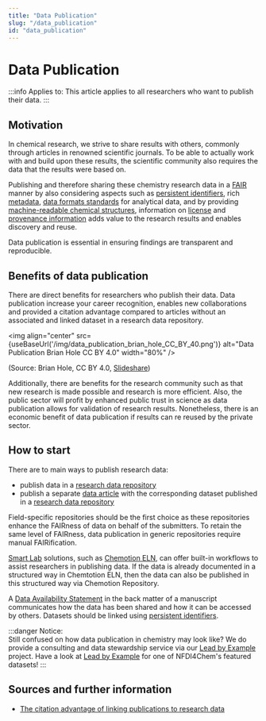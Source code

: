 ```yaml
---
title: "Data Publication"
slug: "/data_publication"
id: "data_publication"
---
```



# Data Publication

:::info Applies to:
This article applies to all researchers who want to publish their data.
:::

## Motivation

In chemical research, we strive to share results with others, commonly through articles in renowned scientific journals. To be able to actually work with and build upon these results, the scientific community also requires the data that the results were based on. 

Publishing and therefore sharing these chemistry research data in a [FAIR](/docs/fair) manner by also considering aspects such as [persistent identifiers](/docs/pid/), rich [metadata](/docs/metadata), [data formats standards](/docs/format_standards) for analytical data, and by providing [machine-readable chemical structures](/docs/machine-readable_chemical_structures), information on [license](/docs/license) and [provenance information](/docs/procenance/) adds value to the research results and enables discovery and reuse. 

Data publication is essential in ensuring findings are transparent and reproducible.

## Benefits of data publication

There are direct benefits for researchers who publish their data. Data publication increase your career recognition, enables new collaborations and provided a citation advantage compared to articles without an associated and linked dataset in a research data repository.

<img align="center" src={useBaseUrl('/img/data_publication_brian_hole_CC_BY_40.png')} alt="Data Publication Brian Hole CC BY 4.0" width="80%" />

(Source: Brian Hole, CC BY 4.0, [Slideshare](https://www.slideshare.net/brianhole/the-journal-of-open-archaeology-data-and-prime-incentivising-open-data-archiving))

 Additionally, there are benefits for the research community such as that new research is made possible and research is more efficient. Also, the public sector will profit by enhanced public trust in science as data publication allows for validation of research results. Nonetheless, there is an economic benefit of data publication if results can re reused by the private sector.

## How to start

There are to main ways to publish research data:

- publish data in a [research data repository](/docs/repositories/)
- publish a separate [data article](/docs/data_articles/) with the corresponding dataset published in a [research data repository](/docs/repositories/)

Field-specific repositories should be the first choice as these repositories enhance the FAIRness of data on behalf of the submitters. To retain the same level of FAIRness, data publication in generic repositories require manual FAIRification.

[Smart Lab](/docs/smartlab) solutions, such as [Chemotion ELN](/docs/chemotion_eln/), can offer built-in workflows to assist researchers in publishing data. If the data is already documented in a structured way in Chemtotion ELN, then the data can also be published in this structured way via Chemotion Repository.

A [Data Availability Statement](/docs/data_availability_statement) in the back matter of a manuscript communicates how the data has been shared and how it can be accessed by others. Datasets should be linked using [persistent identifiers](/docs/pid/). <!-- include more information on linking datasets to published article once we have best practice examples (De Gruyter pilot)-->

:::danger Notice:  
Still confused on how data publication in chemistry may look like? We do provide a consulting and data stewardship service via our [Lead by Example](/docs/lbe_intro/) project. Have a look at [Lead by Example](/docs/datasets) for one of NFDI4Chem's featured datasets!
:::

## Sources and further information

- [The citation advantage of linking publications to research data](https://doi.org/10.1371/journal.pone.0230416)

